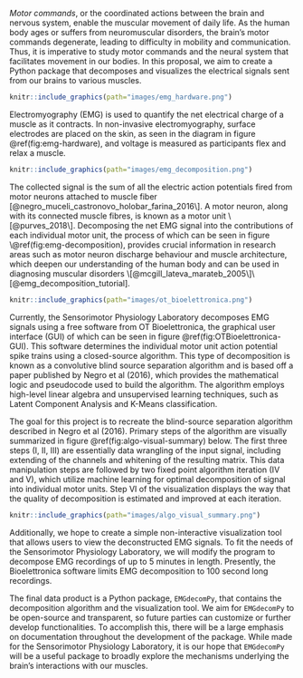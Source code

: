 *Motor commands*, or the coordinated actions between the brain and nervous system, enable the muscular movement of daily life. As the human body ages or suffers from neuromuscular disorders, the brain's motor commands degenerate, leading to difficulty in mobility and communication. Thus, it is imperative to study motor commands and the neural system that facilitates movement in our bodies. In this proposal, we aim to create a Python package that decomposes and visualizes the electrical signals sent from our brains to various muscles.

```r
knitr::include_graphics(path="images/emg_hardware.png")
```

Electromyography (EMG) is used to quantify the net electrical charge of a muscle as it contracts. In non-invasive electromyography, surface electrodes are placed on the skin, as seen in the diagram in figure \@ref(fig:emg-hardware), and voltage is measured as participants flex and relax a muscle.

```r
knitr::include_graphics(path="images/emg_decomposition.png")
```

The collected signal is the sum of all the electric action potentials fired from motor neurons attached to muscle fiber [@negro_muceli_castronovo_holobar_farina_2016\]. A motor neuron, along with its connected muscle fibres, is known as a motor unit \[@purves_2018\]. Decomposing the net EMG signal into the contributions of each individual motor unit, the process of which can be seen in figure \@ref(fig:emg-decomposition), provides crucial information in research areas such as motor neuron discharge behaviour and muscle architecture, which deepen our understanding of the human body and can be used in diagnosing muscular disorders \[@mcgill_lateva_marateb_2005\]\[@emg_decomposition_tutorial].

```r
knitr::include_graphics(path="images/ot_bioelettronica.png")
```

Currently, the Sensorimotor Physiology Laboratory decomposes EMG signals using a free software from OT Bioelettronica, the graphical user interface (GUI) of which can be seen in figure \@ref(fig:OTBioelettronica-GUI). This software determines the individual motor unit action potential spike trains using a closed-source algorithm. This type of decomposition is known as a convolutive blind source separation algorithm and is based off a paper published by Negro et al (2016), which provides the mathematical logic and pseudocode used to build the algorithm. The algorithm employs high-level linear algebra and unsupervised learning techniques, such as Latent Component Analysis and K-Means classification.

The goal for this project is to recreate the blind-source separation algorithm described in Negro et al (2016). Primary steps of the algorithm are visually summarized in figure \@ref(fig:algo-visual-summary) below. The first three steps (I, II, III) are essentially data wrangling of the input signal, including extending of the channels and whitening of the resulting matrix. This data manipulation steps are followed by two fixed point algorithm iteration (IV and V), which utilize machine learning for optimal decomposition of signal into individual motor units. Step VI of the visualization displays the way that the quality of decomposition is estimated and improved at each iteration.

```r
knitr::include_graphics(path="images/algo_visual_summary.png")
```

Additionally, we hope to create a simple non-interactive visualization tool that allows users to view the deconstructed EMG signals. To fit the needs of the Sensorimotor Physiology Laboratory, we will modify the program to decompose EMG recordings of up to 5 minutes in length. Presently, the Bioelettronica software limits EMG decomposition to 100 second long recordings.

The final data product is a Python package, `EMGdecomPy`, that contains the decomposition algorithm and the visualization tool. We aim for `EMGdecomPy` to be open-source and transparent, so future parties can customize or further develop functionalities. To accomplish this, there will be a large emphasis on documentation throughout the development of the package. While made for the Sensorimotor Physiology Laboratory, it is our hope that `EMGdecomPy` will be a useful package to broadly explore the mechanisms underlying the brain's interactions with our muscles.
